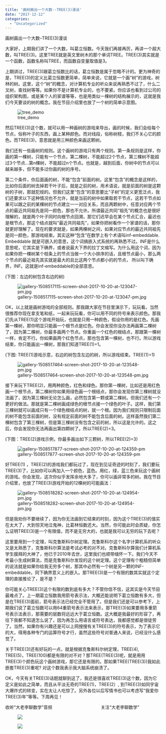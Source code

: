 ```yaml
---
title: '画树画出一个大数--TREE(3)漫谈'
date: "2017-12-12"
categories:
  - "Uncategorized"
---
```


画树画出一个大数--TREE(3)漫谈

大家好，上期我们讲了一个大数，叫葛立恒数。今天我们再接再厉，再讲一个超大数，叫TREE(3)。这里TREE就是英文里树木的那个单词TREE。TREE(3)其实就是一个函数，函数名称叫TREE，而函数自变量取值是3。

上期讲过，TREE(3)跟葛立恒数比的话，葛立恒数是属于忽略不计的。更为神奇的是，TREE(3)的定义比葛立恒数更简单，简单来说，它就是一个画“树”的游戏，树林的树。这里，这个“树”的概念，对计算机专业的听众来说再熟悉不过了，什么二叉树，查找树等等。如果你不是计算机专业的，也不要紧。你应该也看到过公司的组织架构图，或是某个人的家谱等等，也是用类似一棵树的结构展示的，这就是我们今天要谈的树的概念。我在节目介绍里也放了一个树的简单示意图。

![tree_demo](https://dalaoliblog.wordpress.com/wp-content/uploads/2017/12/tree_demo.png)

然后TREE(3)这个数，就可以用一种画树的游戏来导出，画的时候，我们会给每个节点，俗称叶子的东西，画上某种颜色。而对线段，俗称树枝，我们不关心它的颜色。而TREE(3)，意思就是用三种颜色来画这颗树。

我们还有一些画树的规则。这个画树的游戏只有两个规则。第一条规则是这样，你画的第一棵树，只能有一个节点，第二棵树，不能超过2个节点，第三棵树不能超过3个节点...第n棵树，不能超过n个节点。也就是，越到后面，你树中的节点可以越来越多，但不能多过你画的树的序号。

第二个条件，你后面画的树，不能“包含”前面的树。这里“包含”的概念是这样的，比如你后面的树去掉若干叶子后，就是之前的树，用术语说，就是前面的树是这颗树的子树，那就犯规的。但我们这里“包含”的意思要比“子树”的定义更宽泛点，我们还要求以下这种情况也不允许，就是当前的树中如果取若干节点，这若干节点如果可以跟之前的某棵树的节点建立一一对应关系，而且两颗树中，任意对应两个节点的最近共同祖先是同一颜色，那也不允许。所谓最近共同“祖先”的概念也是很好理解的，就是两个叶子同时向根节点回溯，那它们迟早会在某个节点汇合，最迟也是根节点，那这个结点就叫“最近共同祖先”，如果你把树看作一个家谱的话，那你就更好理解了。现在的要求就是，如果两棵树之间，如果对应节点的最近共同祖先是同一颜色，那游戏结束。其实这种“包含”在数学上有个术语叫inf-embeddable. Embeddable 就是可嵌入的意思，这个词搞嵌入式系统的再熟悉不过。INF是什么意思呢，它其实是下确界，或者说最大下界的拉丁文缩写。为什么用这个词，因为如果你把一棵树某个枝条上的节点当做一个大小排序的话，且根节点最小，那么两个节点的最近祖先其实就是最大的且比这两个节点都小的的节点， 所以叫下确界，INF。这就是inf-embeddable的全部意思。

(下图：左边的树包含右边的树)

![gallery-1508517115-screen-shot-2017-10-20-at-123047-pm.jpg](https://dalaoliblog.wordpress.com/wp-content/uploads/2017/12/gallery-1508517115-screen-shot-2017-10-20-at-123047-pm.jpg)

OK，以上就是画树游戏的全部规则。那我跟大家在节目里演示下，玩玩看。当然很推荐你现在拿支笔和纸，一起来玩玩看，你可以用不同的符号来表示颜色。那我们先从TREE(1)这个游戏开始玩，也就是只用一种颜色，假设你用的是红色。先画第一棵树，那你明显只能画一个根节点是红色。你会发现你没办法再画第二棵树了，因为第二棵树，你最多画两个节点。你重画一个红色的根结点，那跟第一棵树一样，肯定不行。你如果画两个红色节点，那也包含第一棵树，也不行。所以游戏结束，你只能画出一棵树，那我们知道TREE(1)=1。

(下图: TREE(1)游戏示意，右边的树包含左边的树，所以游戏结束。TREE(1)=1)

![gallery-1508517464-screen-shot-2017-10-20-at-123548-pm.jpg](https://dalaoliblog.wordpress.com/wp-content/uploads/2017/12/gallery-1508517464-screen-shot-2017-10-20-at-123548-pm.jpg)

接下来玩下TREE(2)，用两种颜色，红色和绿色。那你第一棵树，比如还是用红色画一个根节点，第二棵树你如果用绿色画一个根结点，那你会发现你第三棵树就没法画了，因为第三棵树无论怎么画，必然包含第一颗或第二棵树。但我们还有一个更好的做法。那就是第二棵树画成绿色的根节点接一个绿色的叶子。这样，我们第三棵树就可以画成只有一个绿色根结点的树，就一个根。因为我们规则只限制后面的树不能包含前面的树，没有规定前面的树不能包含后面的树。这样虽然我们第二棵树包含了第三棵树，但是第三棵树没有包含之前的树，所以这是允许的。这之后，你会发现你无法再画出第四颗树了。所以TREE(2)=3。

(下图：TREE(2)游戏示例，你最多画出如下三颗树，所以TREE(2)=3)

![gallery-1508517877-screen-shot-2017-10-20-at-124359-pm](https://dalaoliblog.wordpress.com/wp-content/uploads/2017/12/gallery-1508517877-screen-shot-2017-10-20-at-124359-pm.jpg)

好TREE(1) ，TREE(2)的游戏我们都玩过了，现在到见证奇迹的时刻了，我们要玩TREE(3)了，比如你可以再加入一个颜色，蓝色。用红，绿，蓝三色来玩这个画树的游戏。你会发现，这次你似乎发挥余地大多了，你可以画非常多的树。我在节目介绍里，也放了TREE(3)游戏开始的12棵树的可能画法：

![gallery-1508518282-screen-shot-2017-10-20-at-124954-pm.jpg](https://dalaoliblog.wordpress.com/wp-content/uploads/2017/12/gallery-1508518282-screen-shot-2017-10-20-at-124954-pm.jpg)

但是我劝你不要继续了，因为你无法画到它结束的时刻，因为这个TREE(3)的值实在太大了，大到惊天地泣鬼神，比葛林恒数还大。当然，你可能此时会质疑，你怎么证明TREE(3)是一个有限值，而不是无穷大的，也就是我可以无穷的玩下去呢？

这里要用到一个定理，叫克鲁斯科尔树定理。克鲁斯科尔这个名字计算机系的听众又是太熟悉了，克鲁斯科尔算法是考试必考的对不对。克鲁斯科尔算我们计算机系学生膜拜的大神了，他已于2010年去世，这里我们也顺带缅怀一下。我们今天不考最小生成树算法，而是克鲁斯科尔发现的这个树定理。这个定理有个粗糙但简单的说法就是如果你给我无穷多个树，那其中必然有一个树是另一颗的INF-embeddable，同下确界意义上的嵌入。那TREE(3)是一个有限的数其实就这个定理的直接推论了，是不是？

你可能关心TREE(3)这个有限的数到底有多大？不管你信不信，这其实是今天节目最难点了。上一期葛立恒数我用箭号表示法，大概还能说明下葛立恒数有多大，但是在TREE(3)面前，箭号表示法已经完全不管用了。但是我们还是可以参考下，上期我们说了葛立恒数可以用64重箭号表示法来表示，那TREE(3)如果要用多重箭号表示法表示，那需要的层数将远远大于葛立恒数。这大概是我最好的形容了，再往下我都不知道怎么说了，因为再怎么用语言或符号表达，我都感觉都是很徒劳了。当然，如果你有兴趣还是可以上网搜搜有关TREE(3)的符号表示，为了表示它的大，得用各种专门的运算符号才行，虽然这些符号对普通人来说，已经没什么感觉了。

关于TREE(3)还有好玩的一点，就是根据克鲁斯科尔树定理，TREE(4), TREE(5)，TREE(100)都是有限的对不对？那TREE(TREE(3)呢，就是用用TREE(3)个颜色玩这个画树游戏，那它还是有限的。那如果TREE(TREE(3))我如此嵌套TREE(3)重呢? 对这个数我表示我大脑系统崩溃了。

OK，今天有关TREE(3)话题就聊到这了，我还是很喜欢TREE(3)这个数，因为它定义是如此之简单，而且从平淡无奇的TREE(1)，TREE(2）, 到TREE(3)如同宇宙大爆炸式的转变，实在太让人吃惊了。另外各位以后写情书也可以考虑写“我爱你TREE(3)年”等等。下周再见！

收听“大老李聊数学”音频                                        关注“大老李聊数学”

<div id="gallery-755-1" class="gallery galleryid-755 gallery-columns-2 gallery-size-thumbnail"><figure class="gallery-item">
<div class="gallery-icon landscape"><a class="no-underline" href="https://dalaoliblog.wordpress.com/2017/10/24/%e4%bd%a0%e8%bf%bd%e6%88%91%e8%b5%b6%e7%9a%84%e8%9c%97%e7%89%9b-%e6%9c%89%e5%85%b3%e5%af%b9%e6%95%b0%e8%9e%ba%e7%ba%bf/ximalaya/">![](https://dalaoliblog.wordpress.com/wp-content/uploads/2017/10/ximalaya.png?w=150&h=144)</a>
</figure><figure class="gallery-item">
<div class="gallery-icon landscape"><a class="no-underline" href="https://dalaoliblog.wordpress.com/about/qrcode_for_gh_130ed4d8263c_344/">![](https://dalaoliblog.wordpress.com/wp-content/uploads/2017/09/qrcode_for_gh_130ed4d8263c_344.jpg?w=150&h=150)</a>
</figure>